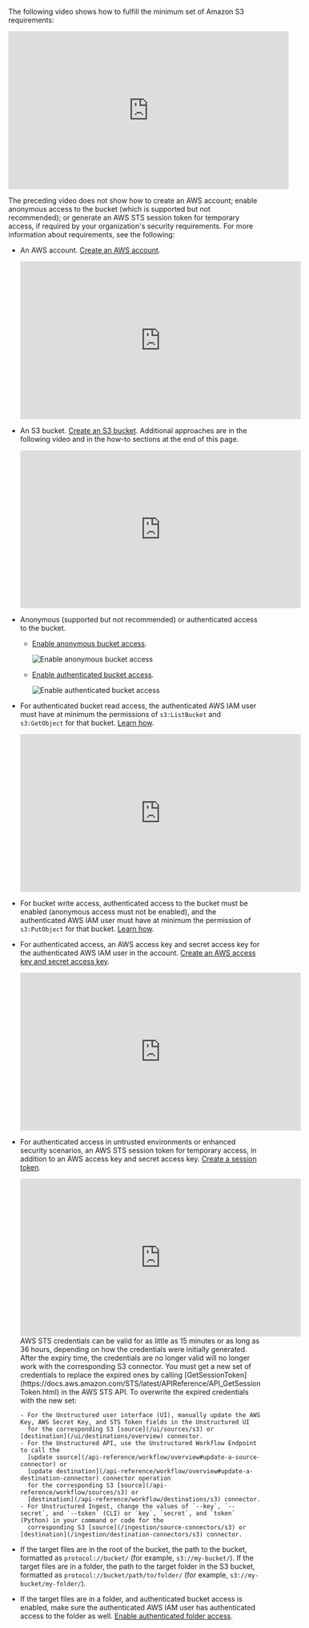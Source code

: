 The following video shows how to fulfill the minimum set of Amazon S3 requirements:

<iframe
width="560"
height="315"
src="https://www.youtube.com/embed/hyDHfhVVAhs"
title="YouTube video player"
frameborder="0"
allow="accelerometer; autoplay; clipboard-write; encrypted-media; gyroscope; picture-in-picture"
allowfullscreen
></iframe>

The preceding video does not show how to create an AWS account; enable anonymous access to the bucket (which is supported but 
not recommended); or generate an AWS STS session token for temporary access, if required by your organization's security 
requirements. For more information about requirements, see the following:

- An AWS account. [Create an AWS account](https://aws.amazon.com/free).

  <iframe
  width="560"
  height="315"
  src="https://www.youtube.com/embed/lIdh92JmWtg"
  title="YouTube video player"
  frameborder="0"
  allow="accelerometer; autoplay; clipboard-write; encrypted-media; gyroscope; picture-in-picture"
  allowfullscreen
  ></iframe>

- An S3 bucket. [Create an S3 bucket](https://docs.aws.amazon.com/AmazonS3/latest/userguide/creating-bucket.html). 
  Additional approaches are in the following video and in the how-to sections at the end of this page.

  <iframe
  width="560"
  height="315"
  src="https://www.youtube.com/embed/e6w9LwZJFIA"
  title="YouTube video player"
  frameborder="0"
  allow="accelerometer; autoplay; clipboard-write; encrypted-media; gyroscope; picture-in-picture"
  allowfullscreen
  ></iframe>

- Anonymous (supported but not recommended) or authenticated access to the bucket. 

  - [Enable anonymous bucket access](https://docs.aws.amazon.com/AmazonS3/latest/userguide/example-bucket-policies.html#example-bucket-policies-anonymous-user). 

    ![Enable anonymous bucket access](/img/connectors/s3-anon-access.gif)

  - [Enable authenticated bucket access](https://docs.aws.amazon.com/AmazonS3/latest/userguide/walkthrough1.html).

    ![Enable authenticated bucket access](/img/connectors/s3-auth-access.gif)

- For authenticated bucket read access, the authenticated AWS IAM user must have at minimum the permissions of `s3:ListBucket` and `s3:GetObject` for that bucket. [Learn how](https://docs.aws.amazon.com/AmazonS3/latest/userguide/example-policies-s3.html).

  <iframe
  width="560"
  height="315"
  src="https://www.youtube.com/embed/y4SfQoJpipo"
  title="YouTube video player"
  frameborder="0"
  allow="accelerometer; autoplay; clipboard-write; encrypted-media; gyroscope; picture-in-picture"
  allowfullscreen
  ></iframe>

- For bucket write access, authenticated access to the bucket must be enabled (anonymous access must not be enabled), and the authenticated AWS IAM user must have at 
  minimum the permission of `s3:PutObject` for that bucket. [Learn how](https://docs.aws.amazon.com/AmazonS3/latest/userguide/example-policies-s3.html).

- For authenticated access, an AWS access key and secret access key for the authenticated AWS IAM user in the account. 
  [Create an AWS access key and secret access key](https://docs.aws.amazon.com/IAM/latest/UserGuide/id_credentials_access-keys.html#Using_CreateAccessKey).

  <iframe
  width="560"
  height="315"
  src="https://www.youtube.com/embed/MoFTaGJE65Q"
  title="YouTube video player"
  frameborder="0"
  allow="accelerometer; autoplay; clipboard-write; encrypted-media; gyroscope; picture-in-picture"
  allowfullscreen
  ></iframe>

- For authenticated access in untrusted environments or enhanced security scenarios, an AWS STS session token for temporary access, in addition to an AWS access key and secret access key. [Create a session token](https://docs.aws.amazon.com/IAM/latest/UserGuide/id_credentials_temp_request.html#api_getsessiontoken). 

  <iframe
  width="560"
  height="315"
  src="https://www.youtube.com/embed/4_csSXc_GNU"
  title="YouTube video player"
  frameborder="0"
  allow="accelerometer; autoplay; clipboard-write; encrypted-media; gyroscope; picture-in-picture"
  allowfullscreen
  ></iframe>

  <Warning>
      AWS STS credentials can be valid for as little as 15 minutes or as long as 36 hours, depending on how the credentials were initially 
      generated. After the expiry time, the credentials are no longer valid will no longer work with the corresponding S3 connector. 
      You must get a new set of credentials to replace the expired ones by calling 
      [GetSessionToken](https://docs.aws.amazon.com/STS/latest/APIReference/API_GetSessionToken.html) in the AWS STS API. 
      To overwrite the expired credentials with the new set:
    
      - For the Unstructured user interface (UI), manually update the AWS Key, AWS Secret Key, and STS Token fields in the Unstructured UI 
        for the corresponding S3 [source](/ui/sources/s3) or [destination](/ui/destinations/overview) connector.
      - For the Unstructured API, use the Unstructured Workflow Endpoint to call the 
        [update source](/api-reference/workflow/overview#update-a-source-connector) or 
        [update destination](/api-reference/workflow/overview#update-a-destination-connector) connector operation 
        for the corresponding S3 [source](/api-reference/workflow/sources/s3) or 
        [destination](/api-reference/workflow/destinations/s3) connector.
      - For Unstructured Ingest, change the values of `--key`, `--secret`, and `--token` (CLI) or `key`, `secret`, and `token` (Python) in your command or code for the 
        corresponding S3 [source](/ingestion/source-connectors/s3) or [destination](/ingestion/destination-connectors/s3) connector.

  </Warning>
  
- If the target files are in the root of the bucket, the path to the bucket, formatted as `protocol://bucket/` (for example, `s3://my-bucket/`). 
  If the target files are in a folder, the path to the target folder in the S3 bucket, formatted as `protocol://bucket/path/to/folder/` (for example, `s3://my-bucket/my-folder/`). 
- If the target files are in a folder, and authenticated bucket access is enabled, make sure the authenticated AWS IAM user has 
  authenticated access to the folder as well. [Enable authenticated folder access](https://docs.aws.amazon.com/AmazonS3/latest/userguide/example-bucket-policies.html#example-bucket-policies-folders).